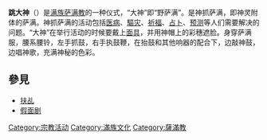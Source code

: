 {{unreferenced|time=2013-07-19T07:26:38+00:00}}
{{Distinguish|跳大繩}}
'''跳大神'''（{{lang-mnc|ᠰᠠᠮᡩᠠᠮᠪᡳ|v=samdambi}}）是[[满族|满族]][[萨满教|萨满教]]的一种仪式，“大神”即“野萨满”。是神抓萨满，即神灵附体的萨满。神抓萨满的活动包括[[医病|医病]]、[[驅灾|驅灾]]、[[祈福|祈福]]、[[占卜|占卜]]、[[预测|预测]]等人们需要解决的问题。“大神”在举行活动的时候要戴上[[面具|面具]]，并用神帽上的彩穗遮脸。身穿萨满服，腰系腰铃，左手抓鼓，右手执鼓鞭，在抬鼓和其他响器的配合下，边敲神鼓，边唱神歌，充满神秘的色彩。 

==參見==
*[[扶乩|扶乩]]
*[[假面剧|假面剧]]

[[Category:宗教活动|Category:宗教活动]]
[[Category:滿族文化|Category:滿族文化]]
[[Category:薩滿教|Category:薩滿教]]